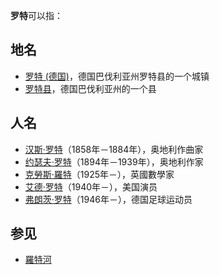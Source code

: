 '''罗特'''可以指：

==地名==
*[[罗特_(德国)|罗特 (德国)]]，德国巴伐利亚州罗特县的一个城镇
*[[罗特县|罗特县]]，德国巴伐利亚州的一个县

==人名==
*[[汉斯·罗特|汉斯·罗特]]（1858年－1884年），奥地利作曲家
*[[约瑟夫·罗特|约瑟夫·罗特]]（1894年－1939年），奥地利作家
*[[克勞斯·羅特|克勞斯·羅特]]（1925年－），英國數學家
*[[艾德·罗特|艾德·罗特]]（1940年－），美国演员
*[[弗朗茨·罗特|弗朗茨·罗特]]（1946年－），德国足球运动员

==参见==
*[[羅特河|羅特河]]

{{Disambig|Cat=二字消歧义}}